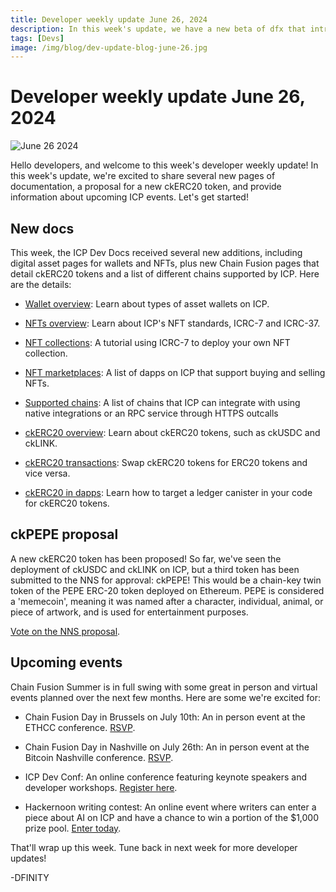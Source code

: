 ```yaml
---
title: Developer weekly update June 26, 2024
description: In this week's update, we have a new beta of dfx that introduces support for PocketIC, the release of the Motoko 2024 roadmap, and a community project to showcase. Let's get started!
tags: [Devs]
image: /img/blog/dev-update-blog-june-26.jpg
---
```


# Developer weekly update June 26, 2024

![June 26 2024](../../static/img/blog/dev-update-blog-june-26.jpg)

Hello developers, and welcome to this week's developer weekly update! In this week's update, we're excited to share several new pages of documentation, a proposal for a new ckERC20 token, and provide information about upcoming ICP events. Let's get started!

## New docs

This week, the ICP Dev Docs received several new additions, including digital asset pages for wallets and NFTs, plus new Chain Fusion pages that detail ckERC20 tokens and a list of different chains supported by ICP. Here are the details:

- [Wallet overview](/docs/current/rosetta-defi/wallets/overview): Learn about types of asset wallets on ICP.

- [NFTs overview](/docs/current/rosetta-defi/nfts/overview): Learn about ICP's NFT standards, ICRC-7 and ICRC-37.

- [NFT collections](/docs/current/rosetta-defi/nfts/nft-collections): A tutorial using ICRC-7 to deploy your own NFT collection.

- [NFT marketplaces](/docs/current/rosetta-defi/nfts/marketplaces): A list of dapps on ICP that support buying and selling NFTs.

- [Supported chains](/docs/current/building-dapps/chain-fusion/supported-chains): A list of chains that ICP can integrate with using native integrations or an RPC service through HTTPS outcalls

- [ckERC20 overview](/docs/current/building-dapps/chain-fusion/chain-key-tokens/ckerc20/overview): Learn about ckERC20 tokens, such as ckUSDC and ckLINK.

- [ckERC20 transactions](/docs/current/building-dapps/chain-fusion/chain-key-tokens/ckerc20/making-transactions): Swap ckERC20 tokens for ERC20 tokens and vice versa.

- [ckERC20 in dapps](/docs/current/building-dapps/chain-fusion/chain-key-tokens/ckerc20/using-ckerc20-in-dapps): Learn how to target a ledger canister in your code for ckERC20 tokens.

## ckPEPE proposal

A new ckERC20 token has been proposed! So far, we've seen the deployment of ckUSDC and ckLINK on ICP, but a third token has been submitted to the NNS for approval: ckPEPE! This would be a chain-key twin token of the PEPE ERC-20 token deployed on Ethereum. PEPE is considered a 'memecoin', meaning it was named after a character, individual, animal, or piece of artwork, and is used for entertainment purposes.

[Vote on the NNS proposal](https://nns.ic0.app/proposal/?u=qoctq-giaaa-aaaaa-aaaea-cai&proposal=130755).

## Upcoming events

Chain Fusion Summer is in full swing with some great in person and virtual events planned over the next few months. Here are some we're excited for:

- Chain Fusion Day in Brussels on July 10th: An in person event at the ETHCC conference. [RSVP](https://lu.ma/ycx0it2u).

- Chain Fusion Day in Nashville on July 26th: An in person event at the Bitcoin Nashville conference. [RSVP](https://lu.ma/cfdnashville).

- ICP Dev Conf: An online conference featuring keynote speakers and developer workshops. [Register here](https://sessionize.com/icp-devconf-2024/).

- Hackernoon writing contest: An online event where writers can enter a piece about AI on ICP and have a chance to win a portion of the $1,000 prize pool. [Enter today](https://hackernoon.com/win-big-in-the-decentralize-ai-writing-contest-by-icp-and-hackernoon).

That'll wrap up this week. Tune back in next week for more developer updates!

-DFINITY